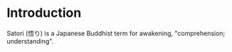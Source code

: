 # Introduction

Satori (悟り) is a Japanese Buddhist term for awakening, "comprehension; understanding".

